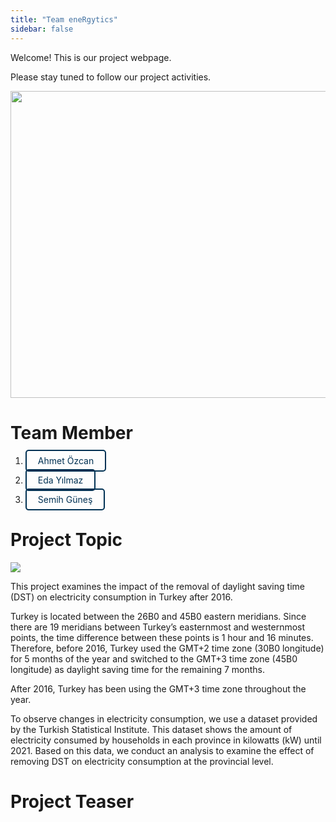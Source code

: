 ```yaml
---
title: "Team eneRgytics"
sidebar: false 
---
```


Welcome! This is our project webpage.

Please stay tuned to follow our project activities.

![](images/animasyon.mp4.gif){fig-align="center" width="13.7cm" height="13cm"}

# Team Member

<style>
  .button {
    padding: 7px 18px;
    border: 2.5px solid #003153;
    text-decoration: none;
    color: #003153;
    border-radius: 5px;
  }
</style>

<div>

1.  <a href=https://emu-hacettepe-analytics.github.io/emu430-fall2024-aozcanlab/" class="button">Ahmet Özcan</a>

2.  <a href=https://emu-hacettepe-analytics.github.io/emu430-fall2024-edayilmazlab/" class="button">Eda Yılmaz</a>

3.  <a href=https://emu-hacettepe-analytics.github.io/emu430-fall2024-SemihGuneslab/" class="button">Semih Güneş</a>

</div>


# Project Topic

![](images/image11.png)

This project examines the impact of the removal of daylight saving time (DST) on electricity consumption in Turkey after 2016.

Turkey is located between the 26B0 and 45B0 eastern meridians. Since there are 19 meridians between Turkey's easternmost and westernmost points, the time difference between these points is 1 hour and 16 minutes. Therefore, before 2016, Turkey used the GMT+2 time zone (30B0 longitude) for 5 months of the year and switched to the GMT+3 time zone (45B0 longitude) as daylight saving time for the remaining 7 months.

After 2016, Turkey has been using the GMT+3 time zone throughout the year.

To observe changes in electricity consumption, we use a dataset provided by the Turkish Statistical Institute. This dataset shows the amount of electricity consumed by households in each province in kilowatts (kW) until 2021. Based on this data, we conduct an analysis to examine the effect of removing DST on electricity consumption at the provincial level.

# Project Teaser
